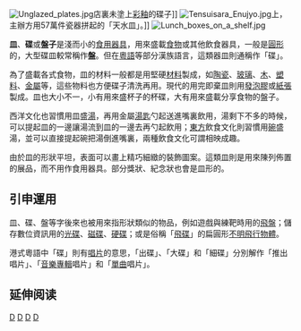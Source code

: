 {{Unreferenced |time=2009-05-16T14:48:16+00:00 }}
[[File:Unglazed_plates.jpg|thumb]]店裏未塗上[[彩釉|彩釉]]的碟子]]
[[File:Tensuisara_Enujyo.jpg|thumb]]上，主辦方用57萬件瓷器拼起的「天水皿」。]]
[[File:Lunch_boxes_on_a_shelf.jpg|thumb]]

'''皿'''、'''碟'''或'''盤子'''是淺而小的[[食用器具|食用器具]]，用來盛載[[食物|食物]]或其他飲食器具，一般是[[圓形|圓形]]的，大型碟皿較常稱作'''盤'''。但在[[粵語|粵語]]等部分漢族語言，這類器皿則通稱作「碟」。

為了盛載各式食物，皿的材料一般都是用堅硬[[材料|材料]]製成，如[[陶瓷|陶瓷]]、[[玻璃|玻璃]]、[[木|木]]、[[塑料|塑料]]、[[金屬|金屬]]等，這些物料也方便碟子清洗再用。現代的用完即棄皿則用[[發泡膠|發泡膠]]或[[紙張|紙張]]製成。皿也大小不一，小有用來盛杯子的杯碟，大有用來盛載分享食物的盤子。

西洋文化也習慣用皿盛[[湯|湯]]，再用金屬[[匙|湯匙]]勺起送進嘴裏飲用，湯剩下不多的時候，可以提起皿的一邊讓湯流到皿的一邊去再勺起飲用；[[東方|東方]]飲食文化則習慣用[[碗|碗]]盛湯，並可以直接提起碗把湯倒進嘴裏，兩種飲食文化可謂相映成趣。

由於皿的形狀平坦，表面可以畫上精巧細緻的裝飾圖案。這類皿則是用來陳列佈置的展品，而不用作食用器具。部分獎狀、紀念狀也會是皿形的。

== 引申運用 ==
皿、碟、盤等字後來也被用來指形狀類似的物品，例如遊戲與練靶時用的[[飛盤|飛盤]]；儲存數位資訊用的[[光碟|光碟]]、[[磁碟|磁碟]]、[[硬碟|硬碟]]；或是俗稱「[[飛碟|飛碟]]」的扁圓形[[不明飛行物體|不明飛行物體]]。

港式粵語中「碟」則有[[唱片|唱片]]的意思，「出碟」、「大碟」和「細碟」分別解作「推出唱片」、「[[音樂專輯|音樂專輯]]唱片」和「[[單曲|單曲]]唱片」。

== 延伸阅读 ==
{{Wikisource further reading}}

{{餐具}}
{{礼器}}
{{normdaten}}

[[Category:容器|D]]
[[Category:餐具|D]]
[[Category:青铜水器|D]]
[[Category:中國古代禮器|D]]